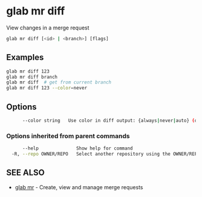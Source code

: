 # glab mr diff

View changes in a merge request

```bash
glab mr diff [<id> | <branch>] [flags]
```

## Examples

```bash
glab mr diff 123
glab mr diff branch
glab mr diff  # get from current branch
glab mr diff 123 --color=never

```

## Options

```bash
      --color string   Use color in diff output: {always|never|auto} (default "auto")
```

### Options inherited from parent commands

```bash
      --help              Show help for command
  -R, --repo OWNER/REPO   Select another repository using the OWNER/REPO or `GROUP/NAMESPACE/REPO` format or full URL or git URL
```

## SEE ALSO

- [glab mr](./) - Create, view and manage merge requests
